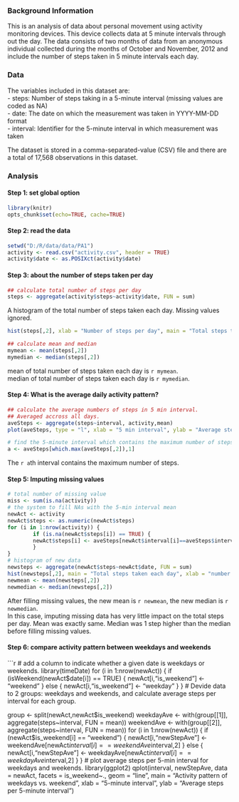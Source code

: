 ### Background Information
This is an analysis of data about personal movement using activity monitoring devices. This device collects data at 5 minute intervals through out the day. The data consists of two months of data from an anonymous individual collected during the months of October and November, 2012 and include the number of steps taken in 5 minute intervals each day.  

### Data
The variables included in this dataset are:  
- steps: Number of steps taking in a 5-minute interval (missing values are coded as NA)  
- date: The date on which the measurement was taken in YYYY-MM-DD format  
- interval: Identifier for the 5-minute interval in which measurement was taken  

The dataset is stored in a comma-separated-value (CSV) file and there are a total of 17,568 observations in this dataset. 

### Analysis
#### Step 1: set global option
```r
library(knitr)
opts_chunk$set(echo=TRUE, cache=TRUE)
```

#### Step 2: read the data
```r
setwd("D:/R/data/data/PA1")
activity <- read.csv("activity.csv", header = TRUE)
activity$date <- as.POSIXct(activity$date)
```

#### Step 3: about the number of steps taken per day
```r
## calculate total number of steps per day
steps <- aggregate(activity$steps~activity$date, FUN = sum)
```
A histogram of the total number of steps taken each day. Missing values ignored.
```r
hist(steps[,2], xlab = "Number of steps per day", main = "Total steps taken each day")

## calculate mean and median
mymean <- mean(steps[,2])
mymedian <- median(steps[,2])
```
mean of total number of steps taken each day is `r mymean`.  
median of total number of steps taken each day is `r mymedian`.

#### Step 4: What is the average daily activity pattern?
```r
## calculate the average numbers of steps in 5 min interval. 
## Averaged accross all days.
aveSteps <- aggregate(steps~interval, activity,mean)
plot(aveSteps, type = "l", xlab = "5 min interval", ylab = "Average steps per 5 min", main = "Average daily activity pattern")

# find the 5-minute interval which contains the maximum number of steps.
a <- aveSteps[which.max(aveSteps[,2]),1]
```

The `r a`th interval contains the maximum number of steps.

#### Step 5: Imputing missing values
```r
# total number of missing value
miss <- sum(is.na(activity))
# the system to fill NAs with the 5-min interval mean
newAct <- activity
newAct$steps <- as.numeric(newAct$steps)
for (i in 1:nrow(activity)) {
        if (is.na(newAct$steps[i]) == TRUE) {
        newAct$steps[i] <- aveSteps[newAct$interval[i]==aveSteps$interval,2]
        }
}
# histogram of new data
newsteps <- aggregate(newAct$steps~newAct$date, FUN = sum)
hist(newsteps[,2], main = "Total steps taken each day", xlab = "number of steps per day")
newmean <- mean(newsteps[,2])
newmedian <- median(newsteps[,2])
```
After filling missing values, the new mean is `r newmean`, the new median is `r newmedian`.  
In this case, imputing missing data has very little impact on the total steps per day. Mean was exactly same. Median was 1 step higher than the median before filling missing values.  

#### Step 6: compare activity pattern between weekdays and weekends
```r
# add a column to indicate whether a given date is weekdays or weekends.
library(timeDate)
for (i in 1:nrow(newAct)) {
        if (isWeekend(newAct$date[i]) == TRUE) {
                newAct[i,"is_weekend"] <- "weekend"
        } else {
                newAct[i,"is_weekend"] <- "weekday"
        }
}
# Devide data to 2 groups: weekdays and weekends, and calculate average steps per interval for each group.

group <- split(newAct,newAct$is_weekend)
weekdayAve <- with(group[[1]], aggregate(steps~interval, FUN = mean))
weekendAve <- with(group[[2]], aggregate(steps~interval, FUN = mean))
for (i in 1:nrow(newAct)) {
        if (newAct$is_weekend[i] == "weekend") {
                newAct[i,"newStepAve"] <- weekendAve[newAct$interval[i]==weekendAve$interval,2]
        } else {
                newAct[i,"newStepAve"] <- weekdayAve[newAct$interval[i]==weekdayAve$interval,2]
        }
}
# plot average steps per 5-min interval for weekdays and weekends.
library(ggplot2)
qplot(interval, newStepAve, data = newAct, facets = is_weekend~., geom = "line", main = "Activity pattern of weekdays vs. weekend", xlab = "5-minute interval", ylab = "Average steps per 5-minute interval") 
        
